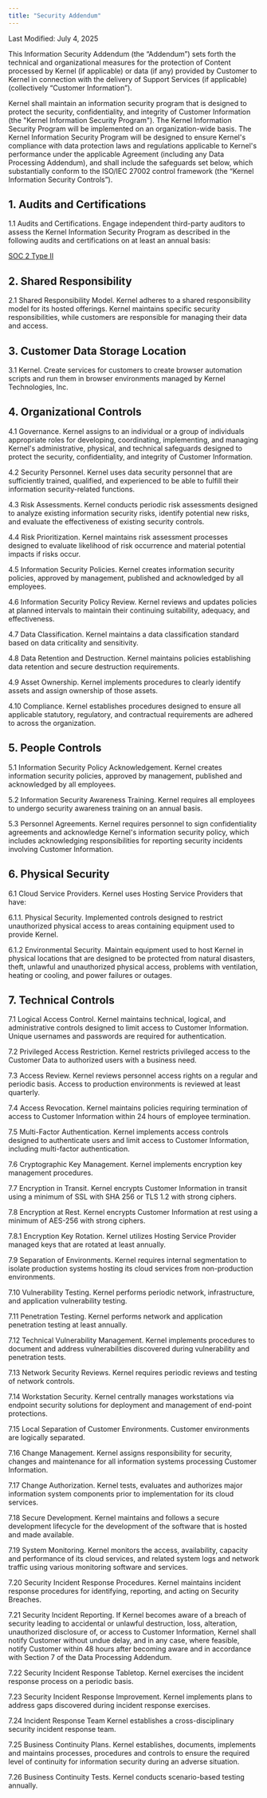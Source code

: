 ```yaml
---
title: "Security Addendum"
---
```


Last Modified: July 4, 2025

This Information Security Addendum (the “Addendum”) sets forth the technical and organizational measures for the protection of Content processed by Kernel (if applicable) or data (if any) provided by Customer to Kernel in connection with the delivery of Support Services (if applicable) (collectively “Customer Information”).

Kernel shall maintain an information security program that is designed to protect the security, confidentiality, and integrity of Customer Information (the "Kernel Information Security Program"). The Kernel Information Security Program will be implemented on an organization-wide basis. The Kernel Information Security Program will be designed to ensure Kernel's compliance with data protection laws and regulations applicable to Kernel's performance under the applicable Agreement (including any Data Processing Addendum), and shall include the safeguards set below, which substantially conform to the ISO/IEC 27002 control framework (the “Kernel Information Security Controls”).

## 1. Audits and Certifications

1.1 Audits and Certifications. Engage independent third-party auditors to assess the Kernel Information Security Program as described in the following audits and certifications on at least an annual basis:

[SOC 2 Type II](https://trust.delve.co/kernel)

## 2. Shared Responsibility

2.1 Shared Responsibility Model. Kernel adheres to a shared responsibility model for its hosted offerings. Kernel maintains specific security responsibilities, while customers are responsible for managing their data and access. 

## 3. Customer Data Storage Location

3.1 Kernel. Create services for customers to create browser automation scripts and run them in browser environments managed by Kernel Technologies, Inc.

## 4. Organizational Controls

4.1 Governance. Kernel assigns to an individual or a group of individuals appropriate roles for developing, coordinating, implementing, and managing Kernel's administrative, physical, and technical safeguards designed to protect the security, confidentiality, and integrity of Customer Information.

4.2 Security Personnel. Kernel uses data security personnel that are sufficiently trained, qualified, and experienced to be able to fulfill their information security-related functions.

4.3 Risk Assessments. Kernel conducts periodic risk assessments designed to analyze existing information security risks, identify potential new risks, and evaluate the effectiveness of existing security controls.

4.4 Risk Prioritization. Kernel maintains risk assessment processes designed to evaluate likelihood of risk occurrence and material potential impacts if risks occur.

4.5 Information Security Policies. Kernel creates information security policies, approved by management, published and acknowledged by all employees.

4.6 Information Security Policy Review. Kernel reviews and updates policies at planned intervals to maintain their continuing suitability, adequacy, and effectiveness.

4.7 Data Classification. Kernel maintains a data classification standard based on data criticality and sensitivity.

4.8 Data Retention and Destruction. Kernel maintains policies establishing data retention and secure destruction requirements.

4.9 Asset Ownership. Kernel implements procedures to clearly identify assets and assign ownership of those assets.

4.10 Compliance. Kernel establishes procedures designed to ensure all applicable statutory, regulatory, and contractual requirements are adhered to across the organization.

## 5. People Controls

5.1 Information Security Policy Acknowledgement. Kernel creates information security policies, approved by management, published and acknowledged by all employees.

5.2 Information Security Awareness Training. Kernel requires all employees to undergo security awareness training on an annual basis.

5.3 Personnel Agreements. Kernel requires personnel to sign confidentiality agreements and acknowledge Kernel's information security policy, which includes acknowledging responsibilities for reporting security incidents involving Customer Information.

## 6. Physical Security

6.1 Cloud Service Providers. Kernel uses Hosting Service Providers that have:

6.1.1. Physical Security. Implemented controls designed to restrict unauthorized physical access to areas containing equipment used to provide Kernel.

6.1.2 Environmental Security. Maintain equipment used to host Kernel in physical locations that are designed to be protected from natural disasters, theft, unlawful and unauthorized physical access, problems with ventilation, heating or cooling, and power failures or outages.

## 7. Technical Controls

7.1 Logical Access Control. Kernel maintains technical, logical, and administrative controls designed to limit access to Customer Information. Unique usernames and passwords are required for authentication.

7.2 Privileged Access Restriction. Kernel restricts privileged access to the Customer Data to authorized users with a business need.

7.3 Access Review. Kernel reviews personnel access rights on a regular and periodic basis. Access to production environments is reviewed at least quarterly.

7.4 Access Revocation. Kernel maintains policies requiring termination of access to Customer Information within 24 hours of employee termination.

7.5 Multi-Factor Authentication. Kernel implements access controls designed to authenticate users and limit access to Customer Information, including multi-factor authentication.

7.6 Cryptographic Key Management. Kernel implements encryption key management procedures.

7.7 Encryption in Transit. Kernel encrypts Customer Information in transit using a minimum of SSL with SHA 256 or TLS 1.2 with strong ciphers.

7.8 Encryption at Rest. Kernel encrypts Customer Information at rest using a minimum of AES-256 with strong ciphers.

7.8.1 Encryption Key Rotation. Kernel utilizes Hosting Service Provider managed keys that are rotated at least annually.

7.9 Separation of Environments. Kernel requires internal segmentation to isolate production systems hosting its cloud services from non-production environments.

7.10 Vulnerability Testing. Kernel performs periodic network, infrastructure, and application vulnerability testing.

7.11 Penetration Testing. Kernel performs network and application penetration testing at least annually.

7.12 Technical Vulnerability Management. Kernel implements procedures to document and address vulnerabilities discovered during vulnerability and penetration tests.

7.13 Network Security Reviews. Kernel requires periodic reviews and testing of network controls.

7.14 Workstation Security. Kernel centrally manages workstations via endpoint security solutions for deployment and management of end-point protections.

7.15 Local Separation of Customer Environments. Customer environments are logically separated.

7.16 Change Management. Kernel assigns responsibility for security, changes and maintenance for all information systems processing Customer Information.

7.17 Change Authorization. Kernel tests, evaluates and authorizes major information system components prior to implementation for its cloud services.

7.18 Secure Development. Kernel maintains and follows a secure development lifecycle for the development of the software that is hosted and made available.

7.19 System Monitoring. Kernel monitors the access, availability, capacity and performance of its cloud services, and related system logs and network traffic using various monitoring software and services.

7.20 Security Incident Response Procedures. Kernel maintains incident response procedures for identifying, reporting, and acting on Security Breaches.

7.21 Security Incident Reporting. If Kernel becomes aware of a breach of security leading to accidental or unlawful destruction, loss, alteration, unauthorized disclosure of, or access to Customer Information, Kernel shall notify Customer without undue delay, and in any case, where feasible, notify Customer within 48 hours after becoming aware and in accordance with Section 7 of the Data Processing Addendum.

7.22 Security Incident Response Tabletop. Kernel exercises the incident response process on a periodic basis.

7.23 Security Incident Response Improvement. Kernel implements plans to address gaps discovered during incident response exercises.

7.24 Incident Response Team Kernel establishes a cross-disciplinary security incident response team.

7.25 Business Continuity Plans. Kernel establishes, documents, implements and maintains processes, procedures and controls to ensure the required level of continuity for information security during an adverse situation.

7.26 Business Continuity Tests. Kernel conducts scenario-based testing annually.